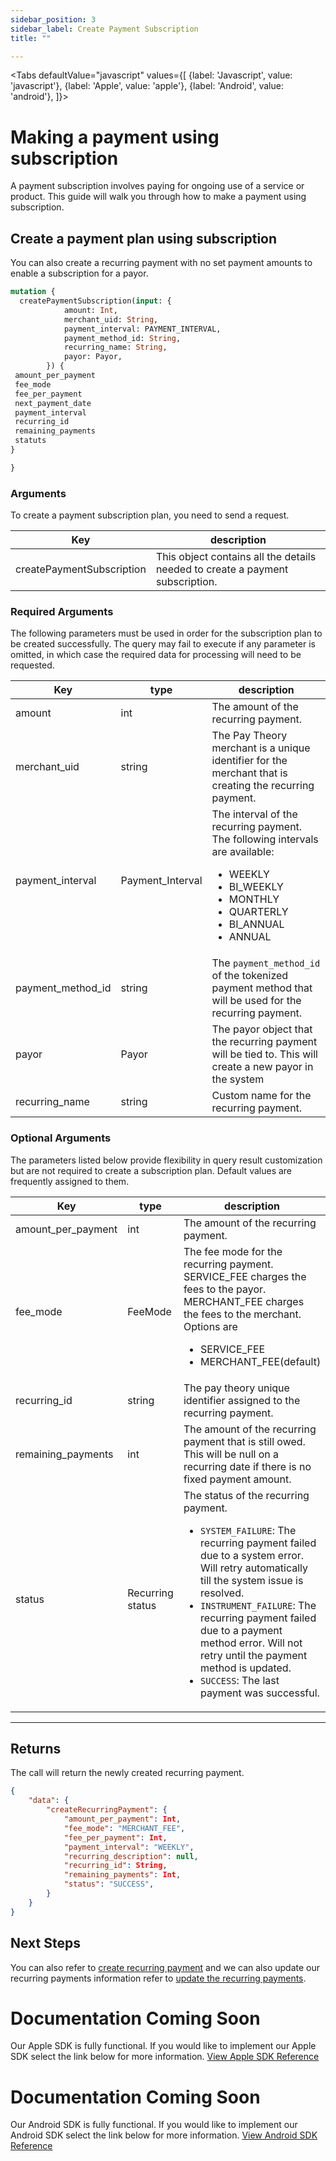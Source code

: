 ```yaml
---
sidebar_position: 3
sidebar_label: Create Payment Subscription
title: ""

---
```



<Tabs
  defaultValue="javascript"
  values={[
    {label: 'Javascript', value: 'javascript'},
    {label: 'Apple', value: 'apple'},
    {label: 'Android', value: 'android'},
  ]}>
  <TabItem value="javascript">

# Making a payment using subscription
A payment subscription involves paying for ongoing use of a service or product. This guide will walk you through how to make a payment using subscription.

## Create a payment plan using subscription
You can also create a recurring payment with no set payment amounts to enable a subscription for a payor.

```graphql
mutation {
  createPaymentSubscription(input: {
            amount: Int, 
            merchant_uid: String, 
            payment_interval: PAYMENT_INTERVAL, 
            payment_method_id: String, 
            recurring_name: String,
            payor: Payor,
        }) {
 amount_per_payment
 fee_mode
 fee_per_payment
 next_payment_date
 payment_interval
 recurring_id
 remaining_payments
 statuts
}

}
```
### Arguments
To create a payment subscription plan, you need to send a request.

|Key            |description                |
|---------------|---------------------------|
| createPaymentSubscription | This object contains all the details needed to create a payment subscription.|

### Required Arguments
The following parameters must be used in order for the subscription plan to be created successfully. The query may fail to execute if any parameter is omitted, in which case the required data for processing will need to be requested.

|Key                |type         |       description                     |
|-------------------|-------------|---------------------------------------|     
| amount            |int        |The amount of the recurring payment.|
| merchant_uid      |string      |The Pay Theory merchant is a unique identifier for the merchant that is creating the recurring payment.|
| payment_interval  |Payment_Interval     |The interval of the recurring payment. The following intervals are available: <ul><li>WEEKLY</li><li>BI_WEEKLY</li><li>MONTHLY</li><li>QUARTERLY</li><li>BI_ANNUAL</li><li>ANNUAL</li></ul>|
| payment_method_id       |string        |The `payment_method_id` of the tokenized payment method that will be used for the recurring payment.|
| payor  |Payor    |The payor object that the recurring payment will be tied to. This will create a new payor in the system|
| recurring_name      |string      |Custom  name for the recurring payment.|


### Optional Arguments
The parameters listed below provide flexibility in query result customization but are not required to create a subscription plan. Default values are frequently assigned to them.

|Key                 |type             |description                                 |
|---------------------|-----------------|--------------------------------------------|    
| amount_per_payment      |int     | The amount of the recurring payment.|
| fee_mode          |FeeMode     |The fee mode for the recurring payment. SERVICE_FEE charges the fees to the payor. MERCHANT_FEE charges the fees to the merchant. Options are<ul><li>SERVICE_FEE</li><li>MERCHANT_FEE(default)</li></ul>|
| recurring_id        |string     | The pay theory unique identifier assigned to the recurring payment.|
| remaining_payments         |int        |The amount of the recurring payment that is still owed. This will be null on a recurring date if there is no fixed payment amount.|
| status              | Recurring status  | The status of the recurring payment.<ul><li>`SYSTEM_FAILURE`: The recurring payment failed due to a system error. Will retry automatically till the system issue is resolved.</li><li>`INSTRUMENT_FAILURE`: The recurring payment failed due to a payment method error. Will not retry until the payment method is updated.</li><li>`SUCCESS`: The last payment was successful.</li></ul> |

***

## Returns
The call will return the newly created recurring payment.
```JSON
{
    "data": {
        "createRecurringPayment": {
            "amount_per_payment": Int,
            "fee_mode": "MERCHANT_FEE",
            "fee_per_payment": Int,
            "payment_interval": "WEEKLY",
            "recurring_description": null,
            "recurring_id": String,
            "remaining_payments": Int,
            "status": "SUCCESS",
        }
    }
}
```

## Next Steps
You can also refer to [create recurring payment](../recurring_payments/create_a_payment_plan.mdx) and we can also update our recurring payments information refer to [update the recurring payments](../recurring_payments/manage_recurring_payments/update_recurring_payments.mdx).

</TabItem>
  <TabItem value="apple">

# Documentation Coming Soon
Our Apple SDK is fully functional. If you would like to implement our Apple SDK select the link below for more information.
<a href= "../../../sdk/apple/MAIN" class="button button--primary button--md">View Apple SDK Reference</a>

  </TabItem>

  <TabItem value="android">

# Documentation Coming Soon
Our Android SDK is fully functional. If you would like to implement our Android SDK select the link below for more information.
<a href= "../../../sdk/android/MAIN" class="button button--primary button--md">View Android SDK Reference</a>

  </TabItem>

</Tabs>






